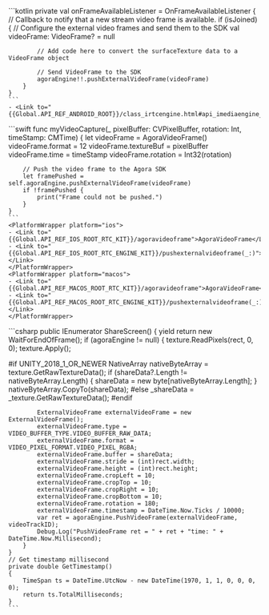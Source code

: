 <PlatformWrapper platform="android">
    ```kotlin
    private val onFrameAvailableListener = OnFrameAvailableListener {
        // Callback to notify that a new stream video frame is available.
        if (isJoined) {
            // Configure the external video frames and send them to the SDK
            val videoFrame: VideoFrame? = null

            // Add code here to convert the surfaceTexture data to a VideoFrame object

            // Send VideoFrame to the SDK
            agoraEngine!!.pushExternalVideoFrame(videoFrame)
        }
    }
    ```
    - <Link to="{{Global.API_REF_ANDROID_ROOT}}/class_irtcengine.html#api_imediaengine_pushvideoframe">pushExternalVideoFrame</Link>
</PlatformWrapper>
<PlatformWrapper platform="ios">
    ```swift
    func myVideoCapture(_ pixelBuffer: CVPixelBuffer, rotation: Int, timeStamp: CMTime) {
        let videoFrame = AgoraVideoFrame()
        videoFrame.format = 12
        videoFrame.textureBuf = pixelBuffer
        videoFrame.time = timeStamp
        videoFrame.rotation = Int32(rotation)

        // Push the video frame to the Agora SDK
        let framePushed = self.agoraEngine.pushExternalVideoFrame(videoFrame)
        if !framePushed {
            print("Frame could not be pushed.")
        }
    }
    ```
    <PlatformWrapper platform="ios">
    - <Link to="{{Global.API_REF_IOS_ROOT_RTC_KIT}}/agoravideoframe">AgoraVideoFrame</Link>
    - <Link to="{{Global.API_REF_IOS_ROOT_RTC_ENGINE_KIT}}/pushexternalvideoframe(_:)">pushExternalVideoFrame(_:)</Link>
    </PlatformWrapper>
    <PlatformWrapper platform="macos">
    - <Link to="{{Global.API_REF_MACOS_ROOT_RTC_KIT}}/agoravideoframe">AgoraVideoFrame</Link>
    - <Link to="{{Global.API_REF_MACOS_ROOT_RTC_ENGINE_KIT}}/pushexternalvideoframe(_:)">pushExternalVideoFrame(_:)</Link>
    </PlatformWrapper>
</PlatformWrapper>
<PlatformWrapper platform="unity">
    ```csharp
    public IEnumerator ShareScreen()
    {
        yield return new WaitForEndOfFrame();
        if (agoraEngine != null)
        {
            texture.ReadPixels(rect, 0, 0);
            texture.Apply();

#if UNITY_2018_1_OR_NEWER
            NativeArray<byte> nativeByteArray = texture.GetRawTextureData<byte>();
            if (shareData?.Length != nativeByteArray.Length)
            {
                shareData = new byte[nativeByteArray.Length];
            }
            nativeByteArray.CopyTo(shareData);
#else
                _shareData = _texture.GetRawTextureData();
#endif

            ExternalVideoFrame externalVideoFrame = new ExternalVideoFrame();
            externalVideoFrame.type = VIDEO_BUFFER_TYPE.VIDEO_BUFFER_RAW_DATA;
            externalVideoFrame.format = VIDEO_PIXEL_FORMAT.VIDEO_PIXEL_RGBA;
            externalVideoFrame.buffer = shareData;
            externalVideoFrame.stride = (int)rect.width;
            externalVideoFrame.height = (int)rect.height;
            externalVideoFrame.cropLeft = 10;
            externalVideoFrame.cropTop = 10;
            externalVideoFrame.cropRight = 10;
            externalVideoFrame.cropBottom = 10;
            externalVideoFrame.rotation = 180;
            externalVideoFrame.timestamp = DateTime.Now.Ticks / 10000;
            var ret = agoraEngine.PushVideoFrame(externalVideoFrame, videoTrackID);
            Debug.Log("PushVideoFrame ret = " + ret + "time: " + DateTime.Now.Millisecond);
        }
    }
    // Get timestamp millisecond
    private double GetTimestamp()
    {
        TimeSpan ts = DateTime.UtcNow - new DateTime(1970, 1, 1, 0, 0, 0, 0);
        return ts.TotalMilliseconds;
    }
    ```
</PlatformWrapper>